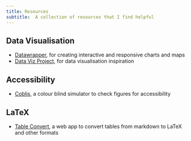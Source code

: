 ```yaml
---
title: Resources
subtitle:  A collection of resources that I find helpful
---
```


## Data Visualisation

- [Datawrapper](https://www.datawrapper.de), for creating interactive and responsive charts and maps
- [Data Viz Project](https://datavizproject.com), for data visualisation inspiration

## Accessibility

- [Coblis](https://www.color-blindness.com/coblis-color-blindness-simulator), a colour blind simulator to check figures for accessibility

## LaTeX

- [Table Convert](https://tableconvert.com/), a web app to convert tables from markdown to LaTeX and other formats